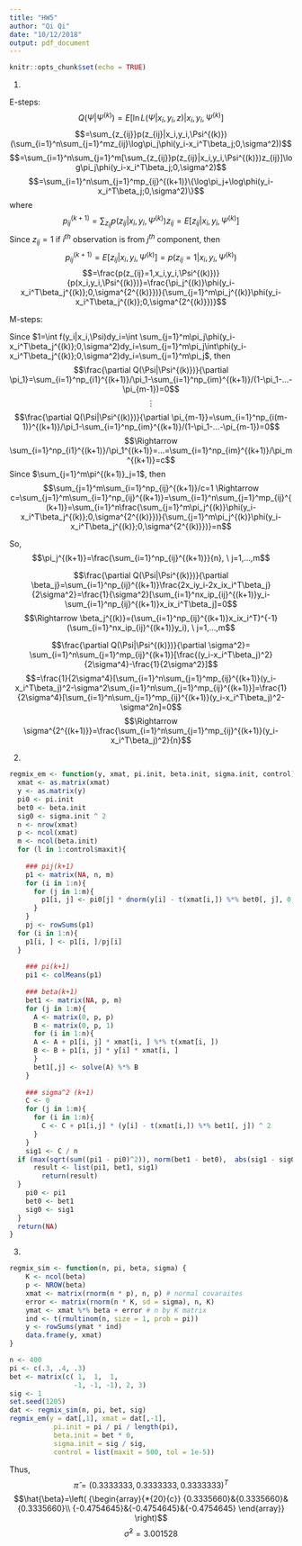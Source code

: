 ```yaml
---
title: "HW5"
author: "Qi Qi"
date: "10/12/2018"
output: pdf_document
---
```


```r
knitr::opts_chunk$set(echo = TRUE)
```

1.

E-steps:
$$Q(\Psi|\Psi^{(k)})=E[\ln L(\Psi|x_i, y_i, z)|x_i,y_i,\Psi^{(k)}]$$
$$=\sum_{z_{ij}}p(z_{ij}|x_i,y_i,\Psi^{(k)})(\sum_{i=1}^n\sum_{j=1}^mz_{ij}\log\pi_j\phi(y_i-x_i^T\beta_j;0,\sigma^2))$$
$$=\sum_{i=1}^n\sum_{j=1}^m[\sum_{z_{ij}}p(z_{ij}|x_i,y_i,\Psi^{(k)})z_{ij}]\log\pi_j\phi(y_i-x_i^T\beta_j;0,\sigma^2)$$
$$=\sum_{i=1}^n\sum_{j=1}^mp_{ij}^{(k+1)}\{\log\pi_j+\log\phi(y_i-x_i^T\beta_j;0,\sigma^2)\}$$
where $$p_{ij}^{(k+1)}=\sum_{z_{ij}}p(z_{ij}|x_i,y_i,\Psi^{(k)})z_{ij}=E[z_{ij}|x_i,y_i,\Psi^{(k)}]$$
Since $z_{ij}=1$ if $i^{th}$ observation is from $j^{th}$ component, then
$$p_{ij}^{(k+1)}=E[z_{ij}|x_i,y_i,\Psi^{(k)}]=p(z_{ij}=1|x_i,y_i,\Psi^{(k)})$$
$$=\frac{p(z_{ij}=1,x_i,y_i,\Psi^{(k)})}{p(x_i,y_i,\Psi^{(k)})}=\frac{\pi_j^{(k)}\phi(y_i-x_i^T\beta_j^{(k)};0,\sigma^{2^{(k)}})}{\sum_{j=1}^m\pi_j^{(k)}\phi(y_i-x_i^T\beta_j^{(k)};0,\sigma^{2^{(k)}})}$$

M-steps:

Since $1=\int f(y_i|x_i,\Psi)dy_i=\int \sum_{j=1}^m\pi_j\phi(y_i-x_i^T\beta_j^{(k)};0,\sigma^2)dy_i=\sum_{j=1}^m\pi_j\int\phi(y_i-x_i^T\beta_j^{(k)};0,\sigma^2)dy_i=\sum_{j=1}^m\pi_j$,
then
$$\frac{\partial Q(\Psi|\Psi^{(k)})}{\partial \pi_1}=\sum_{i=1}^np_{i1}^{(k+1)}/\pi_1-\sum_{i=1}^np_{im}^{(k+1)}/(1-\pi_1-...-\pi_{m-1})=0$$
$$ \vdots $$
$$\frac{\partial Q(\Psi|\Psi^{(k)})}{\partial \pi_{m-1}}=\sum_{i=1}^np_{i(m-1)}^{(k+1)}/\pi_1-\sum_{i=1}^np_{im}^{(k+1)}/(1-\pi_1-...-\pi_{m-1})=0$$
$$\Rightarrow \sum_{i=1}^np_{i1}^{(k+1)}/\pi_1^{(k+1)}=...=\sum_{i=1}^np_{im}^{(k+1)}/\pi_m^{(k+1)}=c$$
Since $\sum_{j=1}^m\pi^{(k+1)}_j=1$, then $$\sum_{j=1}^m\sum_{i=1}^np_{ij}^{(k+1)}/c=1 \Rightarrow c=\sum_{j=1}^m\sum_{i=1}^np_{ij}^{(k+1)}=\sum_{i=1}^n\sum_{j=1}^mp_{ij}^{(k+1)}=\sum_{i=1}^n\frac{\sum_{j=1}^m\pi_j^{(k)}\phi(y_i-x_i^T\beta_j^{(k)};0,\sigma^{2^{(k)}})}{\sum_{j=1}^m\pi_j^{(k)}\phi(y_i-x_i^T\beta_j^{(k)};0,\sigma^{2^{(k)}})}=n$$

So,
$$\pi_j^{(k+1)}=\frac{\sum_{i=1}^np_{ij}^{(k+1)}}{n}, \ j=1,...,m$$

$$\frac{\partial Q(\Psi|\Psi^{(k)})}{\partial \beta_j}=\sum_{i=1}^np_{ij}^{(k+1)}\frac{2x_iy_i-2x_ix_i^T\beta_j}{2\sigma^2}=\frac{1}{\sigma^2}[\sum_{i=1}^nx_ip_{ij}^{(k+1)}y_i-\sum_{i=1}^np_{ij}^{(k+1)}x_ix_i^T\beta_j]=0$$
$$\Rightarrow \beta_j^{(k)}=(\sum_{i=1}^np_{ij}^{(k+1)}x_ix_i^T)^{-1}(\sum_{i=1}^nx_ip_{ij}^{(k+1)}y_i), \ j=1,...,m$$

$$\frac{\partial Q(\Psi|\Psi^{(k)})}{\partial \sigma^2}= \sum_{i=1}^n\sum_{j=1}^mp_{ij}^{(k+1)}[\frac{(y_i-x_i^T\beta_j)^2}{2\sigma^4}-\frac{1}{2\sigma^2}]$$
$$=\frac{1}{2\sigma^4}[\sum_{i=1}^n\sum_{j=1}^mp_{ij}^{(k+1)}(y_i-x_i^T\beta_j)^2-\sigma^2\sum_{i=1}^n\sum_{j=1}^mp_{ij}^{(k+1)}]=\frac{1}{2\sigma^4}[\sum_{i=1}^n\sum_{j=1}^mp_{ij}^{(k+1)}(y_i-x_i^T\beta_j)^2-\sigma^2n]=0$$
$$\Rightarrow \sigma^{2^{(k+1)}}=\frac{\sum_{i=1}^n\sum_{j=1}^mp_{ij}^{(k+1)}(y_i-x_i^T\beta_j)^2}{n}$$


2.
```r
regmix_em <- function(y, xmat, pi.init, beta.init, sigma.init, control){
  xmat <- as.matrix(xmat)
  y <- as.matrix(y)
  pi0 <- pi.init
  bet0 <- beta.init
  sig0 <- sigma.init ^ 2
  n <- nrow(xmat)
  p <- ncol(xmat)
  m <- ncol(beta.init)
  for (l in 1:control$maxit){
    
    ### pij(k+1)
    p1 <- matrix(NA, n, m)
    for (i in 1:n){
      for (j in 1:m){
        p1[i, j] <- pi0[j] * dnorm(y[i] - t(xmat[i,]) %*% bet0[, j], 0, sig0^2)
      }
    }
    pj <- rowSums(p1)
  for (i in 1:n){
    p1[i, ] <- p1[i, ]/pj[i]
  }
    
    ### pi(k+1)
    pi1 <- colMeans(p1)
    
    ### beta(k+1)
    bet1 <- matrix(NA, p, m)
    for (j in 1:m){
      A <- matrix(0, p, p)
      B <- matrix(0, p, 1)
      for (i in 1:n){
      A <- A + p1[i, j] * xmat[i, ] %*% t(xmat[i, ])
      B <- B + p1[i, j] * y[i] * xmat[i, ]
      }
      bet1[,j] <- solve(A) %*% B
    }
    
    ### sigma^2 (k+1)
    C <- 0
    for (j in 1:m){
      for (i in 1:n){
        C <- C + p1[i,j] * (y[i] - t(xmat[i,]) %*% bet1[, j]) ^ 2
      }
    }
    sig1 <- C / n
  if (max(sqrt(sum((pi1 - pi0)^2)), norm(bet1 - bet0),  abs(sig1 - sig0)) < control$tol){
      result <- list(pi1, bet1, sig1)
        return(result)
  }
    pi0 <- pi1
    bet0 <- bet1
    sig0 <- sig1
  }
  return(NA)
}
```


3.

```r

regmix_sim <- function(n, pi, beta, sigma) {
    K <- ncol(beta)
    p <- NROW(beta)
    xmat <- matrix(rnorm(n * p), n, p) # normal covaraites
    error <- matrix(rnorm(n * K, sd = sigma), n, K)
    ymat <- xmat %*% beta + error # n by K matrix
    ind <- t(rmultinom(n, size = 1, prob = pi))
    y <- rowSums(ymat * ind)
    data.frame(y, xmat)
}

```

```r
n <- 400
pi <- c(.3, .4, .3)
bet <- matrix(c( 1,  1,  1, 
                -1, -1, -1), 2, 3)
sig <- 1
set.seed(1205)
dat <- regmix_sim(n, pi, bet, sig)
regmix_em(y = dat[,1], xmat = dat[,-1], 
           pi.init = pi / pi / length(pi),
           beta.init = bet * 0,
           sigma.init = sig / sig, 
           control = list(maxit = 500, tol = 1e-5))
```

Thus, $$\hat{\pi}=(0.3333333, 0.3333333, 0.3333333)^T$$
$$\hat{\beta}=\left( {\begin{array}{*{20}{c}}
{0.3335660}&{0.3335660}&{0.3335660}\\
{-0.4754645}&{-0.4754645}&{-0.4754645}
\end{array}} \right)$$
$$\hat{\sigma}^2=3.001528$$